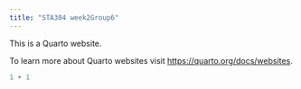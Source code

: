 ```yaml
---
title: "STA304 week2Group6"
---
```


This is a Quarto website.

To learn more about Quarto websites visit <https://quarto.org/docs/websites>.

```r
1 + 1
```
